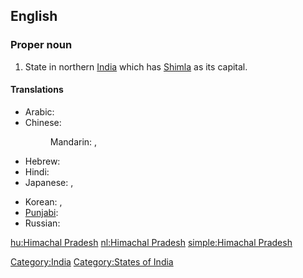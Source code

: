 ==English==
{{wikipedia}}

===Proper noun===
{{en-proper noun|sg=[[Himachal]] [[Pradesh]]}}

# State in northern [[India]] which has [[Shimla]] as its capital.

====Translations====
{{trans-top|Himachal Pradesh}}
* Arabic: {{t|ar|هيماجل برديش|m|tr=himaajal bradiish|sc=Arab}}
* Chinese:
*: Mandarin: {{t|zh|喜馬偕爾邦|sc=Hani}},  {{t|zh|喜马偕尔邦|tr=Xǐmǎxié'ěr-bāng|sc=Hani}}
* Hebrew: {{t|he|הימאצ'אל פראדש|sc=Hebr}}
* Hindi: {{t|hi|हिमाचल प्रदेश|tr=himācal pradēś|sc=Deva}}
* Japanese: {{t|ja|ヒマーチャル・プラデーシュ州|tr=Himācharu-Puradēshu-shū|sc=Jpan}},  {{t|ja|ヒマーチャル・プラデーシュ|tr=Himācharu-Puradēshu|sc=Jpan}}
{{trans-mid}}
* Korean: {{t|ko|히마찰프라데시 주|tr=Himachalpeuladesi ju|sc=Kore}},  {{t|ko|히마찰프라데시|tr=Himachalpeuladesi|sc=Kore}}
* [[Punjabi]]: {{t|pa|ਹਿਮਾਚਲ ਪ੍ਰਦੇਸ਼|sc=Guru}}
* Russian: {{t|ru|Химачал-Прадеш|m|tr=Ximačál-Pradéš|sc=Cyrl}}
{{trans-bottom}}

[[Category:India]]
[[Category:States of India]]

[[hu:Himachal Pradesh]]
[[nl:Himachal Pradesh]]
[[simple:Himachal Pradesh]]